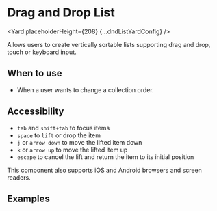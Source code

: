 <!--
Copyright (c) Uber Technologies, Inc.

This source code is licensed under the MIT license found in the
LICENSE file in the root directory of this source tree.
-->





# Drag and Drop List

<Yard placeholderHeight={208} {...dndListYardConfig} />

Allows users to create vertically sortable lists supporting drag and drop, touch or keyboard input.

## When to use

- When a user wants to change a collection order.

## Accessibility

- `tab` and `shift+tab` to focus items
- `space` to `lift` or drop the item
- `j` or `arrow down` to move the lifted item down
- `k` or `arrow up` to move the lifted item up
- `escape` to cancel the lift and return the item to its initial position

This component also supports iOS and Android browsers and screen readers.

## Examples

<Example title="Drag and Drop basic usage" path="dnd-list/stateless.js">
  <Stateless />
</Example>

<Example title="Drag and Drop stateful usage" path="dnd-list/basic.js">
  <Basic />
</Example>

<Example title="Drag and Drop with removable items" path="dnd-list/removable.js">
  <Removable />
</Example>

<Example title="Drag and Drop with varying heights" path="dnd-list/varyingHeights.js">
  <VaryingHeights />
</Example>

<Example title="Drag and Drop with custom drag handle" path="dnd-list/customDragHandle.js">
  <CustomDragHandle />
</Example>

<Example title="Drag and Drop with label override" path="dnd-list/overrideLabel.js">
  <OverrideLabel />
</Example>

<Exports component={ListExports} title="Dnd List exports" path="baseui/dnd-list" />
